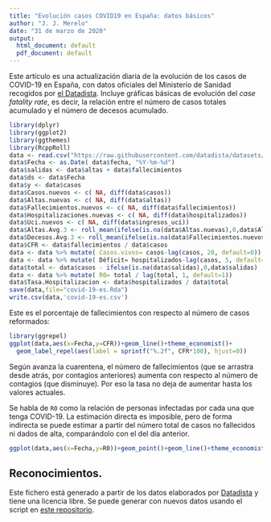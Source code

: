 ```yaml
---
title: "Evolución casos COVID19 en España: datos básicos"
author: "J. J. Merelo"
date: "31 de marzo de 2020"
output:
  html_document: default
  pdf_document: default
---
```


Este artículo es una actualización diaria de la evolución de los casos de COVID-19 en España, con datos oficiales del Ministerio de Sanidad recogidos por [el Datadista](https://github.com/datadista/datasets). Incluye gráficas básicas de evolución del *case fatality rate*, es decir, la relación entre el número de casos totales acumulado y el número de decesos acumulado.


```r
library(dplyr)
library(ggplot2)
library(ggthemes)
library(RcppRoll)
data <- read.csv("https://raw.githubusercontent.com/datadista/datasets/master/COVID%2019/nacional_covid19.csv")
data$Fecha <- as.Date( data$fecha, "%Y-%m-%d")
data$salidas <- data$altas + data$fallecimientos
data$ds <- data$Fecha
data$y <- data$casos
data$Casos.nuevos <- c( NA, diff(data$casos))
data$Altas.nuevas <- c( NA, diff(data$altas))
data$Fallecimientos.nuevos <- c( NA, diff(data$fallecimientos))
data$Hospitalizaciones.nuevas <- c( NA, diff(data$hospitalizados))
data$Uci.nuevos <- c( NA, diff(data$ingresos_uci))
data$Altas.Avg.3 <- roll_mean(ifelse(is.na(data$Altas.nuevas),0,data$Altas.nuevas),3,fill=NA,align='right')
data$Decesos.Avg.3 <- roll_mean(ifelse(is.na(data$Fallecimientos.nuevos),0,data$Fallecimientos.nuevos),3,fill=NA,align='right')
data$CFR <- data$fallecimientos / data$casos
data <- data %>% mutate( Casos.vivos= casos-lag(casos, 28, default=0))
data <- data %>% mutate( Déficit= hospitalizados-lag(casos, 5, default=0))
data$total <- data$casos - ifelse(is.na(data$salidas),0,data$salidas)
data <- data %>% mutate( R0= total / lag(total, 1, default=1))
data$Tasa.Hospitalizacion <- data$hospitalizados / data$total 
save(data,file="covid-19-es.Rda")
write.csv(data,'covid-19-es.csv')
```

Este es el porcentaje de fallecimientos con respecto al número de casos reformados:

```r
library(ggrepel)
ggplot(data,aes(x=Fecha,y=CFR))+geom_line()+theme_economist()+
  geom_label_repel(aes(label = sprintf("%.2f", CFR*100), hjust=0))
```

Según avanza la cuarentena, el número de fallecimientos (que se arrastra desde atrás, por contagios anteriores) aumenta con respecto al número de contagios (que disminuye). Por eso la tasa no deja de aumentar hasta los valores actuales.

Se habla de `R0` como la relación de personas infectadas por cada una que tenga COVID-19. La estimación directa es imposible, pero de forma indirecta se puede estimar a partir del número total de casos no fallecidos ni dados de alta, comparándolo con el del día anterior.

```r
ggplot(data,aes(x=Fecha,y=R0))+geom_point()+geom_line()+theme_economist()
```

## Reconocimientos.

Este fichero está generado a partir de los datos elaborados por [Datadista](https://github.com/datadista/datasets) y tiene una licencia libre. Se puede generar con nuevos datos usando el script en [este repositorio](https://github.com/JJ/covid-reports).
